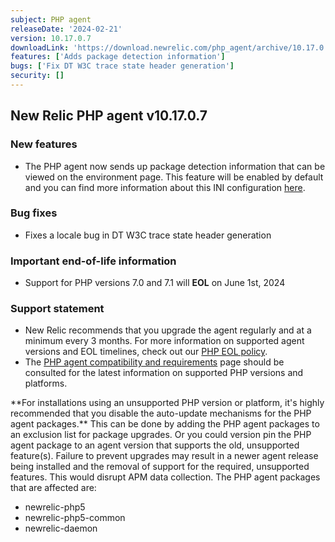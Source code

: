 ```yaml
---
subject: PHP agent
releaseDate: '2024-02-21'
version: 10.17.0.7
downloadLink: 'https://download.newrelic.com/php_agent/archive/10.17.0.7'
features: ['Adds package detection information']
bugs: ['Fix DT W3C trace state header generation']
security: []
---
```


## New Relic PHP agent v10.17.0.7

### New features

* The PHP agent now sends up package detection information that can be viewed on the environment page. This feature will be enabled by default and you can find more information about this INI configuration [here](https://docs.newrelic.com/docs/apm/agents/php-agent/configuration/php-agent-configuration/#inivar-package-detection).

### Bug fixes

* Fixes a locale bug in DT W3C trace state header generation

### Important end-of-life information

* Support for PHP versions 7.0 and 7.1 will **EOL** on June 1st, 2024

### Support statement

* New Relic recommends that you upgrade the agent regularly and at a minimum every 3 months. For more information on supported agent versions and EOL timelines, check out our [PHP EOL policy](https://docs.newrelic.com/docs/apm/agents/php-agent/getting-started/php-agent-eol-policy/).
* The [PHP agent compatibility and requirements](https://docs.newrelic.com/docs/apm/agents/php-agent/getting-started/php-agent-compatibility-requirements/) page should be consulted for the latest information on supported PHP versions and platforms.

<Callout variant="important">
  **For installations using an unsupported PHP version or platform, it's highly recommended that you disable the auto-update mechanisms for the PHP agent packages.** This can be done by adding the PHP agent packages to an exclusion list for package upgrades. Or you could version pin the PHP agent package to an agent version that supports the old, unsupported feature(s). Failure to prevent upgrades may result in a newer agent release being installed and the removal of support for the required, unsupported features. This would disrupt APM data collection.
  The PHP agent packages that are affected are:

  * newrelic-php5
  * newrelic-php5-common
  * newrelic-daemon
</Callout>
